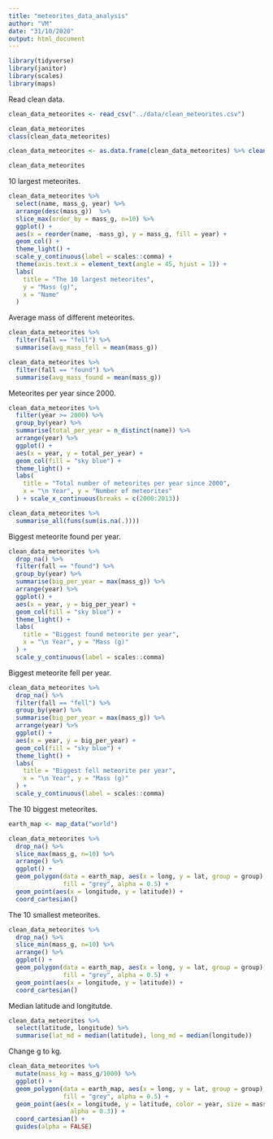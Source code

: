 ```yaml
---
title: "meteorites_data_analysis"
author: "VM"
date: "31/10/2020"
output: html_document
---
```

```r
library(tidyverse)
library(janitor)
library(scales)
library(maps)
```
Read clean data.
```r
clean_data_meteorites <- read_csv("../data/clean_meteorites.csv")
```
```r
clean_data_meteorites
class(clean_data_meteorites)

clean_data_meteorites <- as.data.frame(clean_data_meteorites) %>% clean_names()

clean_data_meteorites
```
10 largest meteorites.
```r
clean_data_meteorites %>%
  select(name, mass_g, year) %>% 
  arrange(desc(mass_g))  %>% 
  slice_max(order_by = mass_g, n=10) %>% 
  ggplot() +
  aes(x = reorder(name, -mass_g), y = mass_g, fill = year) +
  geom_col() +
  theme_light() +
  scale_y_continuous(label = scales::comma) +
  theme(axis.text.x = element_text(angle = 45, hjust = 1)) +
  labs(
    title = "The 10 largest meteorites",
    y = "Mass (g)",
    x = "Name"
  ) 
```
Average mass of different meteorites.
```r
clean_data_meteorites %>% 
  filter(fall == "fell") %>% 
  summarise(avg_mass_fell = mean(mass_g))
```
```r
clean_data_meteorites %>% 
  filter(fall == "found") %>% 
  summarise(avg_mass_found = mean(mass_g))
```
Meteorites per year since 2000.
```r
clean_data_meteorites %>% 
  filter(year >= 2000) %>% 
  group_by(year) %>% 
  summarise(total_per_year = n_distinct(name)) %>% 
  arrange(year) %>% 
  ggplot() +
  aes(x = year, y = total_per_year) +
  geom_col(fill = "sky blue") +
  theme_light() +
  labs(
    title = "Total number of meteorites per year since 2000",
    x = "\n Year", y = "Number of meteorites"
  ) + scale_x_continuous(breaks = c(2000:2013)) 
```
```r
clean_data_meteorites %>% 
  summarise_all(funs(sum(is.na(.))))
```
Biggest meteorite found per year.
```r
clean_data_meteorites %>% 
  drop_na() %>% 
  filter(fall == "found") %>%
  group_by(year) %>% 
  summarise(big_per_year = max(mass_g)) %>% 
  arrange(year) %>% 
  ggplot() +
  aes(x = year, y = big_per_year) +
  geom_col(fill = "sky blue") +
  theme_light() +
  labs(
    title = "Biggest found meteorite per year",
    x = "\n Year", y = "Mass (g)"
  ) +
  scale_y_continuous(label = scales::comma)

```
Biggest meteorite fell per year.
```r
clean_data_meteorites %>% 
  drop_na() %>% 
  filter(fall == "fell") %>%
  group_by(year) %>% 
  summarise(big_per_year = max(mass_g)) %>% 
  arrange(year) %>% 
  ggplot() +
  aes(x = year, y = big_per_year) +
  geom_col(fill = "sky blue") +
  theme_light() +
  labs(
    title = "Biggest fell meteorite per year",
    x = "\n Year", y = "Mass (g)"
  ) +
  scale_y_continuous(label = scales::comma)

```
The 10 biggest meteorites.
```r
earth_map <- map_data("world")

clean_data_meteorites %>% 
  drop_na() %>% 
  slice_max(mass_g, n=10) %>% 
  arrange() %>% 
  ggplot() +
  geom_polygon(data = earth_map, aes(x = long, y = lat, group = group),
               fill = "grey", alpha = 0.5) +
  geom_point(aes(x = longitude, y = latitude)) +
  coord_cartesian()
```
The 10 smallest meteorites.
```r
clean_data_meteorites %>% 
  drop_na() %>% 
  slice_min(mass_g, n=10) %>% 
  arrange() %>% 
  ggplot() +
  geom_polygon(data = earth_map, aes(x = long, y = lat, group = group),
               fill = "grey", alpha = 0.5) +
  geom_point(aes(x = longitude, y = latitude)) +
  coord_cartesian()
```
Median latitude and longitutde.
```r
clean_data_meteorites %>% 
  select(latitude, longitude) %>% 
  summarise(lat_md = median(latitude), long_md = median(longitude)) 

```
Change g to kg.
```r
clean_data_meteorites %>% 
  mutate(mass_kg = mass_g/1000) %>% 
  ggplot() +
  geom_polygon(data = earth_map, aes(x = long, y = lat, group = group),
               fill = "grey", alpha = 0.5) +
  geom_point(aes(x = longitude, y = latitude, color = year, size = mass_kg, 
                 alpha = 0.3)) +
  coord_cartesian() + 
  guides(alpha = FALSE)
```

